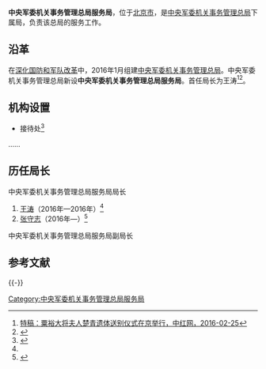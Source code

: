 {{Infobox PRCG
|color = darkgreen
|机构名称 = 中央军委机关事务管理总局服务局
|上级机构 = [[中央军委机关事务管理总局|中央军委机关事务管理总局]]
|机构类型 = 中央军委机关事务管理总局下属局
|军事级别 = 
|标志1 = China Emblem PLA.svg
|标志1说明 = [[中国人民解放军军徽|中国人民解放军军徽]]
|职位1 = 局长
|人员1 = [[张守志_(中央军委)|张守志]]
|衔级1 = 
|职位2 = 
|人员2 =
|职位3 =
|人员3 =
|职位4 =
|人员4 =
|地址1 = [[北京市|北京市]]
|成立时间 = 2016年
|a=
|b=
|c=
|d=
|E=
|e=
}}

'''中央军委机关事务管理总局服务局'''，位于[[北京市|北京市]]，是[[中央军委机关事务管理总局|中央军委机关事务管理总局]]下属局，负责该总局的服务工作。

==沿革==
在[[深化国防和军队改革|深化国防和军队改革]]中，2016年1月组建[[中央军委机关事务管理总局|中央军委机关事务管理总局]]。中央军委机关事务管理总局新设'''中央军委机关事务管理总局服务局'''。首任局长为王涛<ref>[http://www.crt.com.cn/news2007/News/jryw/162251622456BFB5FDDGFEF6124D24A.html 特稿：粟裕大将夫人楚青遗体送别仪式在京举行，中红网，2016-02-25]</ref><ref name=wo>{{Cite web |url=http://www.xinghua.gov.cn/art/2016/7/11/art_3_332252.html |title=我市组织参加2016泰州投资合作（北京）恳谈会，中国兴化，2016-07-11 |accessdate=2016-09-16 |archive-date=2017-09-04 |archive-url=https://web.archive.org/web/20170904200628/http://www.xinghua.gov.cn/art/2016/7/11/art_3_332252.html |dead-url=no }}</ref>。

==机构设置==
*接待处<ref>{{Cite web |url = http://www.bidchance.com/calggnew/2016/05/12/14475030.html |title = 中央军委机关事务管理总局服务局接待处北戴河区西六路2号智能安全防范工程公开招标公告 |author =  |date = 2016-05-12 |publisher = 中国招标网 |language =  |accessdate =  |quote =  |archive-url = https://web.archive.org/web/20180303050415/http://www.bidchance.com/calggnew/2016/05/12/14475030.html |archive-date = 2018-03-03 |dead-url = yes }}</ref>
……

== 历任局长 ==
{{col-begin}}
{{col-2}}
;中央军委机关事务管理总局服务局局长
# [[王涛_(中央军委机关事务管理总局)|王涛]]（2016年—2016年）<ref name="wo" />
# [[张守志_(中央军委)|张守志]]（2016年—）<ref>{{Cite web|url =  https://www.lawxp.com/case/c32591034.html|title =  中央军委机关事务管理总局服务局与北京市六福水泥制品厂等租赁合同纠纷一案|author =  |date =  2016-12-26|publisher =  汇法网|language =  |accessdate =  |quote =  |archive-date =  2019-05-11|archive-url =  https://web.archive.org/web/20190511010302/https://www.lawxp.com/case/c32591034.html|dead-url =  no}}</ref>

{{col-2}}
;中央军委机关事务管理总局服务局副局长

{{col-end}}

== 参考文献 ==
{{Reflist}}

{{-}}
{{中央军委|属}}

[[Category:中央军委机关事务管理总局服务局|Category:中央军委机关事务管理总局服务局]]


{{中华人民共和国军事小作品}}
